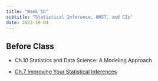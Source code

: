```yaml
---
title: "Week 5b"
subtitle: "Statistical Inference, NHST, and CIs"
date: 2023-10-04
---
```

## Before Class

- Ch.10 Statistics and Data Science: A Modeling Approach

- [Ch.7 Improving Your Statistical Inferences](https://lakens.github.io/statistical_inferences/07-CI.html)


